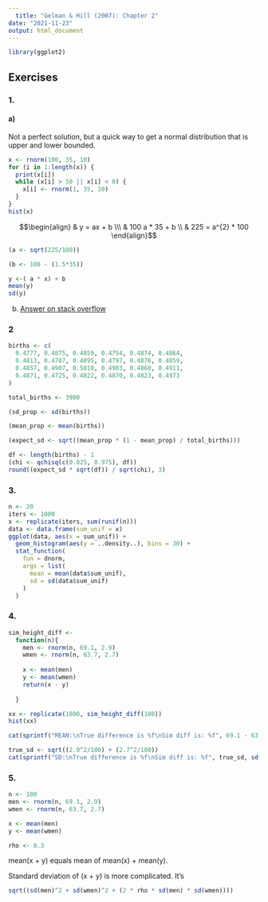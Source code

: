 ```yaml
---
  title: "Gelman & Hill (2007): Chapter 2"
date: "2021-11-23"
output: html_document
---
```


```r
library(ggplot2)
```

## Exercises

### 1.

#### a)

Not a perfect solution, but a quick way to get a normal distribution that is upper and lower bounded.

```r
x <- rnorm(100, 35, 10)
for (i in 1:length(x)) {
  print(x[i])
  while (x[i] > 50 || x[i] < 0) {
    x[i] <- rnorm(1, 35, 10)
  }
}
hist(x)
```

$$\begin{align}
& y = ax + b \\\
& 100  a * 35 + b \\
& 225 = a^{2} * 100
\end{align}$$

```r
(a <- sqrt(225/100))
```

```r
(b <- 100 - (1.5*35))
```

```r
y <-( a * x) + b
mean(y)
sd(y)
```

b)  [Answer on stack overflow](https://stats.stackexchange.com/questions/45816/gelman-hill-textbook-question-about-linear-transformation)  

### 2

```r
births <- c(
  0.4777, 0.4875, 0.4859, 0.4754, 0.4874, 0.4864,
  0.4813, 0.4787, 0.4895, 0.4797, 0.4876, 0.4859,
  0.4857, 0.4907, 0.5010, 0.4903, 0.4860, 0.4911,
  0.4871, 0.4725, 0.4822, 0.4870, 0.4823, 0.4973
)
```

```r
total_births <- 3900
```

```r
(sd_prop <- sd(births))
```

```r
(mean_prop <- mean(births))
```

```r
(expect_sd <- sqrt((mean_prop * (1 - mean_prop) / total_births)))
```

```r
df <- length(births) - 1
(chi <- qchisq(c(0.025, 0.975), df))
round((expect_sd * sqrt(df)) / sqrt(chi), 3)

```

### 3.

```r
n <- 20
iters <- 1000
x <- replicate(iters, sum(runif(n)))
data <- data.frame(sum_unif = x)
ggplot(data, aes(x = sum_unif)) +
  geom_histogram(aes(y = ..density..), bins = 30) +
  stat_function(
    fun = dnorm,
    args = list(
      mean = mean(data$sum_unif),
      sd = sd(data$sum_unif)
    )
  )

```

### 4.

```r
sim_height_diff <- 
  function(n){
    men <- rnorm(n, 69.1, 2.9)
    wmen <- rnorm(n, 63.7, 2.7)
    
    x <- mean(men)
    y <- mean(wmen)
    return(x - y)
    
  }

xx <- replicate(1000, sim_height_diff(100))
hist(xx)
```

```r
cat(sprintf("MEAN:\nTrue difference is %f\nSim diff is: %f", 69.1 - 63.7, mean(xx)))  
```

```r
true_sd <- sqrt((2.9^2/100) + (2.7^2/100))
cat(sprintf("SD:\nTrue difference is %f\nSim diff is: %f", true_sd, sd(xx)))  
```

### 5.

```r
n <- 100
men <- rnorm(n, 69.1, 2.9)
wmen <- rnorm(n, 63.7, 2.7)

x <- mean(men)
y <- mean(wmen)

rho <- 0.3
```

mean(x + y) equals mean of mean(x) + mean(y).

Standard deviation of (x + y) is more complicated. It's

```r
sqrt((sd(men)^2 + sd(wmen)^2 + (2 * rho * sd(men) * sd(wmen))))
```
